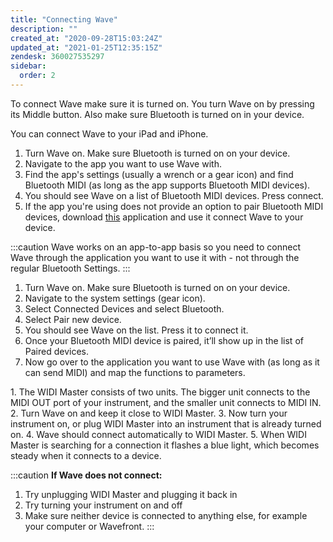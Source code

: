 ```yaml
---
title: "Connecting Wave"
description: ""
created_at: "2020-09-28T15:03:24Z"
updated_at: "2021-01-25T12:35:15Z"
zendesk: 360027535297
sidebar:
  order: 2
---
```


To connect Wave make sure it is turned on. You turn Wave on by pressing its Middle button. Also make sure Bluetooth is turned on in your device.


<Tabs>
  <TabItem label="iOS">
You can connect Wave to your iPad and iPhone. 

1. Turn Wave on. Make sure Bluetooth is turned on on your device.
2. Navigate to the app you want to use Wave with.
3. Find the app's settings (usually a wrench or a gear icon) and find Bluetooth MIDI (as long as the app supports Bluetooth MIDI devices).
4. You should see Wave on a list of Bluetooth MIDI devices. Press connect.
5. If the app you're using does not provide an option to pair Bluetooth MIDI devices, download [this](https://apps.apple.c/src/app/midimittr/id925495245) application and use it connect Wave to your device.

:::caution
Wave works on an app-to-app basis so you need to connect Wave through the application you want to use it with - not through the regular Bluetooth Settings.
:::
  </TabItem>
  <TabItem label="Android">
1. Turn Wave on. Make sure Bluetooth is turned on on your device.
2. Navigate to the system settings (gear icon).
3. Select Connected Devices and select Bluetooth.
4. Select Pair new device.
5. You should see Wave on the list. Press it to connect it.
6. Once your Bluetooth MIDI device is paired, it’ll show up in the list of Paired devices.
7. Now go over to the application you want to use Wave with (as long as it can send MIDI) and map the functions to parameters.
  </TabItem>
  <TabItem label="WIDI Master">
1. The WIDI Master consists of two units. The bigger unit connects to the MIDI OUT port of your instrument, and the smaller unit connects to MIDI IN.
2. Turn Wave on and keep it close to WIDI Master.
3. Now turn your instrument on, or plug WIDI Master into an instrument that is already turned on.
4. Wave should connect automatically to WIDI Master.
5. When WIDI Master is searching for a connection it flashes a blue light, which becomes steady when it connects to a device.

:::caution
**If Wave does not connect:**

1. Try unplugging WIDI Master and plugging it back in
2. Try turning your instrument on and off
3. Make sure neither device is connected to anything else, for example your computer or Wavefront.
:::

  </TabItem>
</Tabs>
